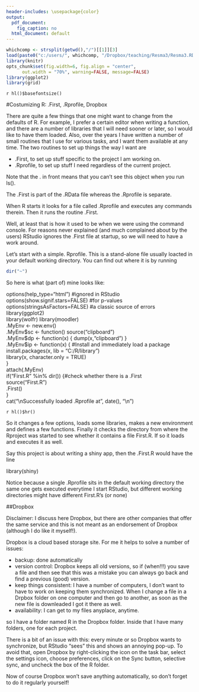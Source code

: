 ---
header-includes: \usepackage{color}
output:
  pdf_document:
    fig_caption: no
  html_document: default
---

<style>
table, th, td { text-align:right; }
th, td {padding: 10px;}
</style>

```{r, echo=FALSE, warning=FALSE, message=FALSE}
whichcomp <- strsplit(getwd(),"/")[[1]][3]
load(paste0("c:/users/", whichcomp, "/Dropbox/teaching/Resma3/Resma3.RData"))
library(knitr)
opts_chunk$set(fig.width=6, fig.align = "center", 
      out.width = "70%", warning=FALSE, message=FALSE)
library(ggplot2)
library(grid)
```
`r hl()$basefontsize()`

#Costumizing R: .First, .Rprofile, Dropbox

There are quite a few things that one might want to change from the defaults of R. For example, I prefer a certain editor when writing a function, and there are a number of libraries that I will need sooner or later, so I would like to have them loaded. Also, over the years I have written a number of small routines that I use for various tasks, and I want them available at any time. The two routines to set up things the way I want are

-  .First, to set up stuff specific to the project I am working on.  
-  .Rprofile, to set up stuff I need regardless of the current project.

Note that the . in front means that you can't see this object when you run ls().

The .First is part of the .RData file whereas the .Rprofile is separate.

When R starts it looks for a file called .Rprofile and executes any commands therein. Then it runs the routine .First.

Well, at least that is how it used to be when we were using the command console. For reasons never explained (and much complained about by the users) RStudio ignores the .First file at startup, so we will need to have a work around.

Let's start with a simple. Rprofile. This is a stand-alone file usually loacted in your default working directory. You can find out where it is by running

```{r eval=FALSE}
dir("~")
```

So here is what (part of) mine looks like:


options(help_type="html")  #ignored in RStudio
options(show.signif.stars=FALSE)  #for p-values
options(stringsAsFactors=FALSE)  #a classic source of errors
library(ggplot2)  
library(wolfr)
library(moodler)  
.MyEnv <- new.env()   
.MyEnv\$sc <- function() source("clipboard")  
.MyEnv\$dp <- function(x) { dump(x,"clipboard") }  
.MyEnv\$ip <- function(x) { #Install and immediately load a package
    install.packages(x, lib = "C:/R/library")  
    library(x, character.only = TRUE)   
}  
attach(.MyEnv)  
if("First.R" %in% dir()) {#check whether there is a .First  
  source("First.R")  
  .First()  
}  
cat("\\nSuccessfully loaded .Rprofile at", date(), "\\n")  

`r hl()$hr()`

So it changes a few options, loads some libraries, makes a new environment and defines a few functions. Finally it checks the directory from where the Rproject was started to see whether it contains a file First.R. If so it loads and executes it as well. 

Say this project is about writing a shiny app, then the .First.R would have the line

library(shiny)

Notice because a single .Rprofile sits in the default working directory the same one gets executed everytime I start RStudio, but different working directories might have different First.R's (or none) 

##Dropbox

Disclaimer: I discuss here Dropbox, but there are other companies that offer the same service and this is not meant as an endorsement of Dropbox (although I do like it myself!).

Dropbox is a cloud based storage site. For me it helps to solve a number of issues:

-  backup: done automatically  
-  version control: Dropbox keeps all old versions, so if (when!!!) you save a file and then see that this was a mistake you can always go back and find a previous (good) version.  
-  keep things consistent: I have a number of computers, I don't want to have to work on keeping them synchronized. When I change a file in a Drpbox folder on one computer and then go to another, as soon as the new file is downleaded I got it there as well.   
- availability: I can get to my files anyplace, anytime.

so I have a folder named R in the Dropbox folder. Inside that I have many folders, one for each project. 

There is a bit of an issue with this: every minute or so Dropbox wants to synchronize, but RStudio "sees" this and shows an annoying pop-up. To avoid that, open Dropbox by right-clicking the icon on the task bar, select the settings icon, choose preferences, click on the Sync button, selective sync, and uncheck the box of the R folder.

Now of course Dropbox won't save anything automatically, so don't forget to do it regularly yourself!
